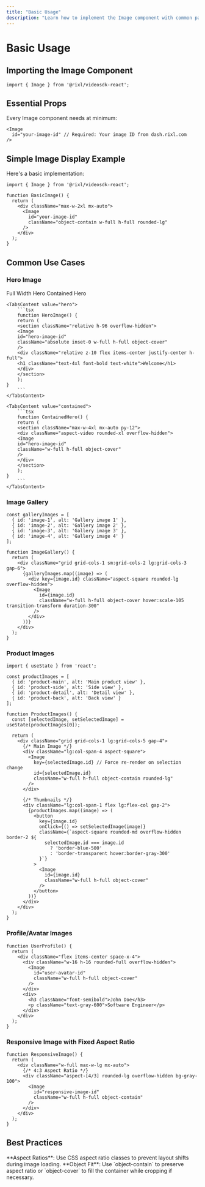 ```yaml
---
title: "Basic Usage"
description: "Learn how to implement the Image component with common patterns and examples"
---
```



# Basic Usage

## Importing the Image Component

```tsx
import { Image } from '@rixl/videosdk-react';
```

## Essential Props

Every Image component needs at minimum:

```tsx
<Image
  id="your-image-id" // Required: Your image ID from dash.rixl.com
/>
```

## Simple Image Display Example

Here's a basic implementation:

```tsx
import { Image } from '@rixl/videosdk-react';

function BasicImage() {
  return (
    <div className="max-w-2xl mx-auto">
      <Image
        id="your-image-id"
        className="object-contain w-full h-full rounded-lg"
      />
    </div>
  );
}
```

## Common Use Cases

### Hero Image

<Tabs defaultValue="hero">
    <TabsList>
        <TabsTrigger value="hero">Full Width Hero</TabsTrigger>
        <TabsTrigger value="contained">Contained Hero</TabsTrigger>
    </TabsList>

    <TabsContent value="hero">
        ```tsx
        function HeroImage() {
        return (
        <section className="relative h-96 overflow-hidden">
        <Image
        id="hero-image-id"
        className="absolute inset-0 w-full h-full object-cover"
        />
        <div className="relative z-10 flex items-center justify-center h-full">
        <h1 className="text-4xl font-bold text-white">Welcome</h1>
        </div>
        </section>
        );
    }
        ```
    </TabsContent>

    <TabsContent value="contained">
        ```tsx
        function ContainedHero() {
        return (
        <section className="max-w-4xl mx-auto py-12">
        <div className="aspect-video rounded-xl overflow-hidden">
        <Image
        id="hero-image-id"
        className="w-full h-full object-cover"
        />
        </div>
        </section>
        );
    }
        ```
    </TabsContent>
</Tabs>

### Image Gallery

```tsx
const galleryImages = [
  { id: 'image-1', alt: 'Gallery image 1' },
  { id: 'image-2', alt: 'Gallery image 2' },
  { id: 'image-3', alt: 'Gallery image 3' },
  { id: 'image-4', alt: 'Gallery image 4' }
];

function ImageGallery() {
  return (
    <div className="grid grid-cols-1 sm:grid-cols-2 lg:grid-cols-3 gap-6">
      {galleryImages.map((image) => (
        <div key={image.id} className="aspect-square rounded-lg overflow-hidden">
          <Image
            id={image.id}
            className="w-full h-full object-cover hover:scale-105 transition-transform duration-300"
          />
        </div>
      ))}
    </div>
  );
}
```

### Product Images

```tsx
import { useState } from 'react';

const productImages = [
  { id: 'product-main', alt: 'Main product view' },
  { id: 'product-side', alt: 'Side view' },
  { id: 'product-detail', alt: 'Detail view' },
  { id: 'product-back', alt: 'Back view' }
];

function ProductImages() {
  const [selectedImage, setSelectedImage] = useState(productImages[0]);

  return (
    <div className="grid grid-cols-1 lg:grid-cols-5 gap-4">
      {/* Main Image */}
      <div className="lg:col-span-4 aspect-square">
        <Image
          key={selectedImage.id} // Force re-render on selection change
          id={selectedImage.id}
          className="w-full h-full object-contain rounded-lg"
        />
      </div>

      {/* Thumbnails */}
      <div className="lg:col-span-1 flex lg:flex-col gap-2">
        {productImages.map((image) => (
          <button
            key={image.id}
            onClick={() => setSelectedImage(image)}
            className={`aspect-square rounded-md overflow-hidden border-2 ${
              selectedImage.id === image.id
                ? 'border-blue-500'
                : 'border-transparent hover:border-gray-300'
            }`}
          >
            <Image
              id={image.id}
              className="w-full h-full object-cover"
            />
          </button>
        ))}
      </div>
    </div>
  );
}
```

### Profile/Avatar Images

```tsx
function UserProfile() {
  return (
    <div className="flex items-center space-x-4">
      <div className="w-16 h-16 rounded-full overflow-hidden">
        <Image
          id="user-avatar-id"
          className="w-full h-full object-cover"
        />
      </div>
      <div>
        <h3 className="font-semibold">John Doe</h3>
        <p className="text-gray-600">Software Engineer</p>
      </div>
    </div>
  );
}
```

### Responsive Image with Fixed Aspect Ratio

```tsx
function ResponsiveImage() {
  return (
    <div className="w-full max-w-lg mx-auto">
      {/* 4:3 Aspect Ratio */}
      <div className="aspect-[4/3] rounded-lg overflow-hidden bg-gray-100">
        <Image
          id="responsive-image-id"
          className="w-full h-full object-contain"
        />
      </div>
    </div>
  );
}
```

## Best Practices


<Callout type="default">
    **Aspect Ratios**: Use CSS aspect ratio classes to prevent layout shifts during image loading.
</Callout>

<Callout type="warning">
    **Object Fit**: Use `object-contain` to preserve aspect ratio or `object-cover` to fill the container while cropping if necessary.
</Callout>